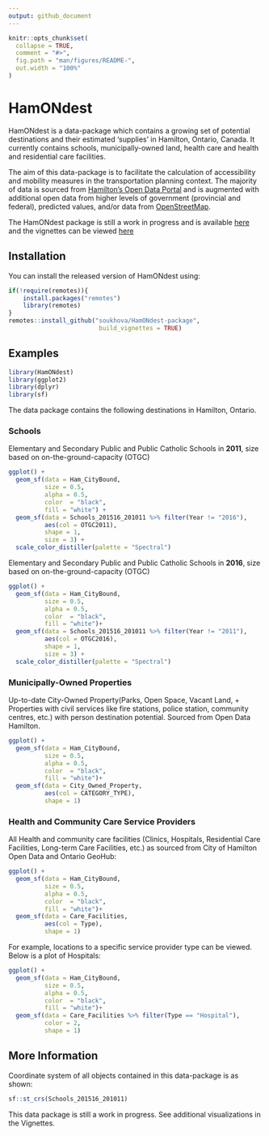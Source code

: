```yaml
---
output: github_document
---
```


<!-- README.md is generated from README.Rmd. Please edit that file -->

```r
knitr::opts_chunk$set(
  collapse = TRUE,
  comment = "#>",
  fig.path = "man/figures/README-",
  out.width = "100%"
)
```

# HamONdest

<!-- badges: start -->
<!-- badges: end -->

HamONdest is a data-package which contains a growing set of potential destinations and their estimated 'supplies' in Hamilton, Ontario, Canada. It currently contains schools, municipally-owned land, health care and health and residential care facilities.

The aim of this data-package is to facilitate the calculation of accessibility and mobility measures in the transportation planning context. The majority of data is sourced from [Hamilton's Open Data Portal](https://open.hamilton.ca/) and is augmented with additional open data from higher levels of government (provincial and federal), predicted values, and/or data from [OpenStreetMap](https://www.openstreetmap.org).

The HamONdest package is still a work in progress and is available [here](https://github.com/soukhova/HamONDest-package) and the vignettes can be viewed [here](https://soukhova.github.io/HamONdest-package/articles/HamONdest-vignette.html)


## Installation

You can install the released version of HamONdest using:

``` r
if(!require(remotes)){
    install.packages("remotes")
    library(remotes)
}
remotes::install_github("soukhova/HamONdest-package",
                         build_vignettes = TRUE)
```

## Examples

```r
library(HamONdest)
library(ggplot2)
library(dplyr)
library(sf)
```

The data package contains the following destinations in Hamilton, Ontario.

### Schools
Elementary and Secondary Public and Public Catholic Schools in **2011**, size based on on-the-ground-capacity (OTGC)
```r
ggplot() +
  geom_sf(data = Ham_CityBound,
          size = 0.5,
          alpha = 0.5,
          color  = "black",
          fill = "white") +
  geom_sf(data = Schools_201516_201011 %>% filter(Year != "2016"),
          aes(col = OTGC2011),
          shape = 1,
          size = 3) +
  scale_color_distiller(palette = "Spectral")
```

Elementary and Secondary Public and Public Catholic Schools in **2016**, size based on on-the-ground-capacity (OTGC)
``` r
ggplot() +
  geom_sf(data = Ham_CityBound,
          size = 0.5,
          alpha = 0.5,
          color  = "black",
          fill = "white")+
  geom_sf(data = Schools_201516_201011 %>% filter(Year != "2011"),
          aes(col = OTGC2016),
          shape = 1,
          size = 3) +
  scale_color_distiller(palette = "Spectral")
```

### Municipally-Owned Properties
Up-to-date City-Owned Property(Parks, Open Space, Vacant Land, + Properties with civil services like fire stations, police station, community centres, etc.) with person destination potential. Sourced from Open Data Hamilton.
```r
ggplot() +
  geom_sf(data = Ham_CityBound,
          size = 0.5,
          alpha = 0.5,
          color  = "black",
          fill = "white")+
  geom_sf(data = City_Owned_Property,
          aes(col = CATEGORY_TYPE),
          shape = 1) 
```

### Health and Community Care Service Providers
All Health and community care facilities (Clinics, Hospitals, Residential Care Facilities, Long-term Care Facilities, etc.) as sourced from City of Hamilton Open Data and Ontario GeoHub:
```r
ggplot() +
  geom_sf(data = Ham_CityBound,
          size = 0.5,
          alpha = 0.5,
          color  = "black",
          fill = "white")+
  geom_sf(data = Care_Facilities,
          aes(col = Type),
          shape = 1) 
```

For example, locations to a specific service provider type can be viewed. Below is a plot of Hospitals:
```r
ggplot() +
  geom_sf(data = Ham_CityBound,
          size = 0.5,
          alpha = 0.5,
          color  = "black",
          fill = "white")+
  geom_sf(data = Care_Facilities %>% filter(Type == "Hospital"),
          color = 2,
          shape = 1)
```

## More Information 
Coordinate system of all objects contained in this data-package is as shown:
```r
sf::st_crs(Schools_201516_201011)
```

This data package is still a work in progress. See additional visualizations in the Vignettes. 


